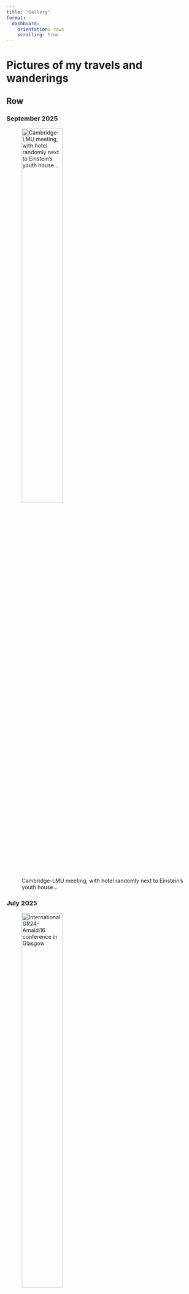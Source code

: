```yaml
---
title: "Gallery"
format:
  dashboard:
    orientation: rows
    scrolling: true 
---
```

# Pictures of my travels and wanderings

## Row
::: {.card fill=false expandable="false"}
### September 2025
![Cambridge-LMU meeting, with hotel randomly next to Einstein's youth house...](/images/einstein_munich.jpg){width=50% title="Yoann Launay, Dec. 2022."}
:::

::: {.card fill=false expandable="false"}
### July 2025
![International GR24-Amaldi16 conference in Glasgow](/images/gr24.jpg){width=50% title="Yoann Launay, Dec. 2022."}
:::

::: {.card fill=false expandable="false"}
### June 2025
![CoBALt conference dinner in Paris.](/images/cobalt.MOV){width=40% title="Yoann Launay, june 2025."}
:::


## Row

::: {.card fill=false expandable="false"}
### December 2024
![Caius College hosting the traditional Christmas GR Dinner and Stephen's room.](/images/grdinner_dec24.jpg){width=100% title="Yoann Launay, Dec. 2022."}
:::

::: {.card fill=false expandable="false"}
### August 2024
![Lego exhibition in London](/images/legoart_aug24.jpg){width=100% title="Yoann Launay, Dec. 2022."}
The London Lego exhibition, contemplating the fundamental bricks of life.
:::

::: {.card fill=false expandable="false"}
### July 2024
![Southwold Water Clock](/images/southwold_july24.jpg){width=100% title="Yoann Launay, Dec. 2022."}
The Water Clock of Southwold, Suffolk. Time flows.
:::

## Row

::: {.card fill=false expandable="false"}
### June 2024
![Cambridge Museum](/images/cam_museum_june24.jpg){width=100% title="Yoann Launay, Dec. 2022."}
Somewhere lost in one of many great museums in Cambridge.
:::

::: {.card fill=false expandable="false"}
### May 2024
![Boreals in Cambridge](/images/cam_may24.jpg){width=100% title="Yoann Launay, Dec. 2022."}
Boreals in Cambridge.
:::

::: {.card fill=false expandable="false"}
### April 2024
![West End London](/images/london_april24.JPG){width=100% title="Yoann Launay, Dec. 2022."}
West End in London. Is it for work?
:::

## Row

::: {.card fill=false expandable="false"}
### March 2024
![Lyon wall of fame](/images/lyon_march24.jpg){width=100% title="Yoann Launay, Lyon. 2024."}
Local wall of fame in Lyon, including André-Marie Ampère.
:::

::: {.card fill=false expandable="false"}
### January 2024
![Greenwich](/images/Greenwich_Jan24.jpg){width=100% title="Yoann Launay, Dec. 2022."}
Time feels special in Greenwich.
:::

::: {.card fill=false expandable="false"}
### December 2023
![Munich Christmas](/images/Munich_Dec24.jpg){width=100% title="Yoann Launay, Dec. 2022."}
Christmasy Munich for a Cambridge/Max Planck Institute meeting and talk.
:::

## Row

::: {.card fill=false expandable="false"}
### November 2023
![Newcastle visit](/images/Newcastle_Nov23.jpg){width=100% title="Yoann Launay, Nov. 2023."}
Visiting my supervisor and Newcastle.
:::

::: {.card fill=false expandable="false"}
### September 2023
![Galilei statue](/images/galilei.jpg){width=100% title="Yoann Launay, Dec. 2022."}
A big man in Florence.
:::

::: {.card fill=false expandable="false"}
### August 2023
![Beatles at BUSSTEPP23](/images/beatles.jpg){width=100% title="Yoann Launay, Aug. 23."}
Rock'n'Roll Physics at BUSSTEPP23 Summer School in Liverpool.
:::

## Row

::: {.card fill=false expandable="false"}
### April 2023
![Whipple Museum](/images/whipple_april23.JPEG){width=100% title="Yoann Launay, Dec. 2022."}
Whipple museum: big bible on the shield?
:::

::: {.card fill=false expandable="false"}
### March (2), 2023
![Great St Mary's Church](/images/st_mary_march23.JPEG){width=100% title="Yoann Launay, Dec. 2022."}
Great St Mary's church, spring activated.
:::

::: {.card fill=false expandable="false"}
### March 2023
![Pi/Hawking/Einstein Day](/images/pi_hawking_day_march23.jpg){width=100% title="Yoann Launay, Dec. 2022."}
DAMTP on Pi/Hawking/Einstein day.
:::

## Row

::: {.card fill=false expandable="false"}
### February 2023
![Faraday House](/images/faraday_house_feb22.jpg){width=100% title="Yoann Launay, Dec. 2022."}
Back in Faraday's times at Trinity Buoy Wharf's lighthouse, London.
:::

::: {.card fill=false expandable="false"}
### December 2022
![GRChombo Meeting](/images/GRChombo_dec22.jpg){width=100% title="Yoann Launay, Dec. 2022."}
Christmas Oxford after my first GRChombo Meeting.
:::

::: {.card fill=false expandable="false"}
### December 2023
![DAMTP Winter Evening](/images/damtp_night_nov22.jpg){width=100% title="Yoann Launay, Dec. 2022."}
Winter evening spot of DAMTP.
:::
